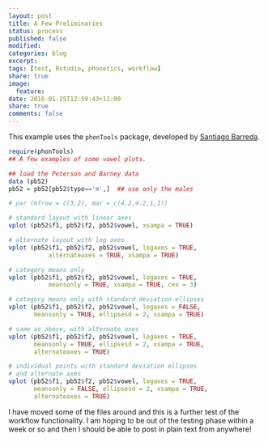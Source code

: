 ```yaml
---
layout: post
title: A Few Preliminaries
status: process
published: false
modified:
categories: blog
excerpt:
tags: [test, Rstudio, phonetics, workflow]
share: true
image:
  feature:
date: 2016-01-25T12:59:43+11:00
share: true
comments: false
---
```


This example uses the `phonTools` package, developed by [Santiago Barreda](http://www.santiagobarreda.com/rscripts.html).

```r
require(phonTools)
## A few examples of some vowel plots. 

## load the Peterson and Barney data
data (pb52)
pb52 = pb52[pb52$type=='m',]  ## use only the males

# par (mfrow = c(3,2), mar = c(4.2,4.2,1,1))

# standard layout with linear axes
vplot (pb52$f1, pb52$f2, pb52$vowel, xsampa = TRUE)

# alternate layout with log axes
vplot (pb52$f1, pb52$f2, pb52$vowel, logaxes = TRUE, 
           alternateaxes = TRUE, xsampa = TRUE)

# category means only 
vplot (pb52$f1, pb52$f2, pb52$vowel, logaxes = TRUE, 
           meansonly = TRUE, xsampa = TRUE, cex = 3)

# category means only with standard deviation ellipses
vplot (pb52$f1, pb52$f2, pb52$vowel, logaxes = FALSE, 
       meansonly = TRUE, ellipsesd = 2, xsampa = TRUE)

# same as above, with alternate axes
vplot (pb52$f1, pb52$f2, pb52$vowel, logaxes = TRUE, 
       meansonly = TRUE, ellipsesd = 2, xsampa = TRUE, 
	   alternateaxes = TRUE)

# individual points with standard deviation ellipses
# and alternate axes
vplot (pb52$f1, pb52$f2, pb52$vowel, logaxes = TRUE, 
	   meansonly = FALSE, ellipsesd = 2, xsampa = TRUE, 
	   alternateaxes = TRUE)
```

I have moved some of the files around and this is a further test of the workflow functionality. I am hoping to be out of the testing phase within a week or so and then I should be able to post in plain text from anywhere!

